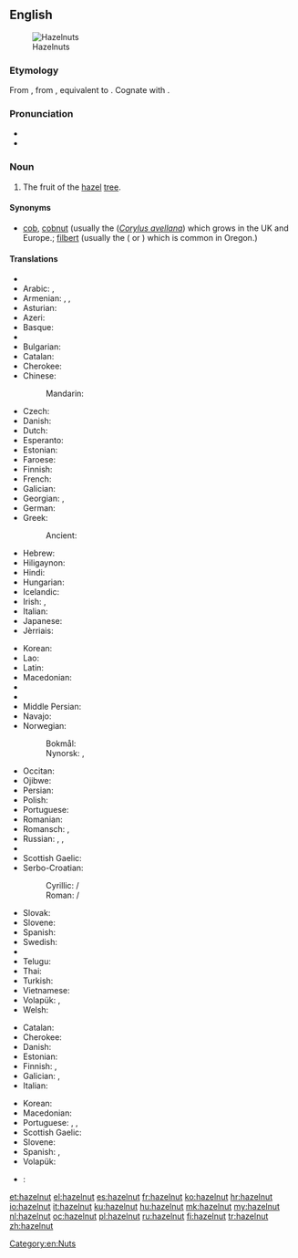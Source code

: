 ==English==
[[Image:Hazelnuts.jpg|thumb|Hazelnuts]]

===Etymology===
From {{etyl|enm|en}} {{term|haselnote|lang=enm}}, from {{etyl|ang|en}} {{term|hæselhnutu||hazelnut|lang=ang}}, equivalent to {{compound|hazel|nut|lang=en|nocat=1}}. Cognate with {{etyl|fy|-}} {{term|hazzenút||hazelnut|lang=fy}}.

===Pronunciation===
* {{IPA|/ˈheɪzəlnʌt/}}
* {{audio|en-us-hazelnut.ogg|Audio (US)|lang=en}}

===Noun===
{{en-noun}}

# The fruit of the [[hazel]] [[tree]].

====Synonyms====
* [[cob]], [[cobnut]] (usually the {{vern|common hazel}} (''[[Corylus avellana]]'') which grows in the UK and Europe.; [[filbert]] (usually the {{vern|American hazel}} ({{taxlink|Corylus americana|species|noshow=1}} or {{taxlink|Corylus maxima|species|noshow=1}}) which is common in Oregon.)

====Translations====
{{trans-top|fruit}}
* {{trreq|sq}}
* Arabic: {{t+|ar|بُنْدُق|tr=búnduq|m}} {{qualifier|collective}}, {{t|ar|بُنْدُقَة|tr=búnduqa|f}}
* Armenian: {{t|hy|պնդուկ}}, {{t|hy|կաղին|sc=Armn}}, {{t|hy|տկողին|sc=Armn}}
* Asturian: {{t|ast|ablana|f}}
* Azeri: {{t+|az|fındıq}}
* Basque: {{t|eu|hur}}
* {{trreq|bn}}
* Bulgarian: {{t+|bg|лешник|m|tr=léšnik}}
* Catalan: {{t|ca|avellana|f}}
* Cherokee: {{t|chr|ᎠᏳᎩᏛ|tr=ayugidǝ}}
* Chinese:
*: Mandarin: {{t+|cmn|榛子|tr=zhēnzi|sc=Hani}}
* Czech: {{t+|cs|lískový ořech|m}}
* Danish: {{t+|da|hasselnød|c}}
* Dutch: {{t+|nl|hazelnoot|f}}
* Esperanto: {{t|eo|avelo}}
* Estonian: {{t|et|sarapuupähkel}}
* Faroese: {{t|fo|heslinøt|f}}
* Finnish: {{t+|fi|hasselpähkinä}}
* French: {{t+|fr|noisette|f}}
* Galician: {{t+|gl|abelá|f}}
* Georgian: {{t|ka|კაკალი|sc=Geor}}, {{t+|ka|ნიგოზი|sc=Geor}}
* German: {{t+|de|Haselnuss|f}}
* Greek: {{t+|el|φουντούκι|n}}
*: Ancient: {{t|grc|κάρυον Ποντικόν|n|tr=karuon Pontikon|sc=polytonic}}
* Hebrew: {{t|he|אלסר|sc=Deva}}
* Hiligaynon: {{t|hil|abelyana|alt=abelyána}}
* Hindi: {{t|hi|हेज़लनट|f|tr=hēzalanaṭa|sc=Deva}}
* Hungarian: {{t+|hu|mogyoró}}
* Icelandic: {{t+|is|heslihneta|f}}
* Irish: {{t|ga|cnó coill|m}}, {{t|ga|cnó gaelach|m}}
* Italian: {{t+|it|nocciola|f}}
* Japanese: {{t|ja|ハシバミ|tr=hashibami}}
* Jèrriais: {{t|roa-jer|codrette|f}}
{{trans-mid}}
* Korean: {{t+|ko|개암|tr=gaeam|sc=Hang}}
* Lao: {{t|lo|ໝາກຮັດເຊລ|tr=mak had sel|sc=Laoo}}
* Latin: {{t|la|abellana}}
* Macedonian: {{t|mk|лешник|m|tr=léšnik}}
* {{trreq|ml}}
* {{trreq|mr}}
* Middle Persian: {{t|pal|pndk'|tr=pondik}}
* Navajo: {{t|nv|neeshchʼíínímazí}}
* Norwegian:
*: Bokmål: {{t|no|hasselnøtt|m|f}}
*: Nynorsk: {{t|nn|haslenøtt|f}}, {{t|nn|hasselnøtt|f}}
* Occitan: {{t+|oc|avelana|f}}
* Ojibwe: {{t|oj|bagaan}}
* Persian: {{t+|fa|فندق|tr=fandoq}}
* Polish: {{t|pl|orzech laskowy|m}}
* Portuguese: {{t+|pt|avelã|f}}
* Romanian: {{t+|ro|alună|f}}
* Romansch: {{t|rm|nitschola|f}}, {{t|rm|nitschoula|f}}
* Russian: {{t|ru|лесной орех|m|tr=lesnój oréx}}, {{t+|ru|фундук|m|tr=fundúk}}, {{t+|ru|орех|m|tr=oréx}}
* {{trreq|sa}}
* Scottish Gaelic: {{t|gd|cnò challtainn|f}}
* Serbo-Croatian:
*: Cyrillic: {{t|sh|лешник|m|sc=Cyrl}} / {{t|sh|љешник|m|sc=Cyrl}}
*: Roman: {{t|sh|lešnik|m}} / {{t|sh|lješnik|m}}
* Slovak: {{t|sk|lieskový orech|f}}
* Slovene: {{t+|sl|lešnik|m}}
* Spanish: {{t+|es|avellana|f}}
* Swedish: {{t+|sv|hasselnöt|c}}
* {{trreq|ta}}
* Telugu: {{t|te|లేత గోధుమ రంగు టెంకాయ|tr=lEta gOdhuma raMgu TeMkaaya|sc=Telu}}
* Thai: {{t|th|ลูกฮาเซลนัท|tr=lôok haa sennát}}
* Turkish: {{t+|tr|fındık}}
* Vietnamese: {{t|vi|hạt phỉ}}
* Volapük: {{qualifier|Corylus avellana < syn. Corylus tubulosa}} {{t|vo|tuinavaälanöt}}, {{qualifier|kernel}} {{t|vo|vaälanötaker}}
* Welsh: {{t|cy|cneuen gyll|f}}
{{trans-bottom}}

{{trans-top|shrub}}
* Catalan: {{t|ca|avellaner|m}}
* Cherokee: {{t|chr|ᏳᎩᏓ|tr=yugida|sc=Cher}}
* Danish: {{t|da|hassel|c}}
* Estonian: {{t|et|sarapuu}}
* Finnish: {{t+|fi|pähkinäpensas}}, {{t+|fi|euroopanpähkinäpensas}}
* Galician: {{t+|gl|abeleira|f}}, {{t+|gl|abraira|f}}
* Italian: {{t|it|nocciòlo|m}}
{{trans-mid}}
* Korean: {{t+|ko|개암나무|tr=gaeamnamu|sc=Hang}}
* Macedonian: {{t|mk|лешник|m|tr=léšnik}}
* Portuguese: {{t+|pt|aveleira|f}}, {{t+|pt|avelaneira|f}}, {{t+|pt|avelãzeira|f}}
* Scottish Gaelic: {{t|gd|calltainn|f}}
* Slovene: {{t+|sl|leska|f}}
* Spanish: {{t+|es|avellano|m}}, {{t|es|avellanera|f}}
* Volapük: {{qualifier|Corylus avellana < syn. Corylus tubulosa}} {{t|vo|tuinavaäl}}
{{trans-bottom}}

{{checktrans-top}}
* {{ttbc|sh}}: {{t|sh|lješnjak}}
{{trans-bottom}}

[[Category:en:Nuts]]

[[et:hazelnut]]
[[el:hazelnut]]
[[es:hazelnut]]
[[fr:hazelnut]]
[[ko:hazelnut]]
[[hr:hazelnut]]
[[io:hazelnut]]
[[it:hazelnut]]
[[ku:hazelnut]]
[[hu:hazelnut]]
[[mk:hazelnut]]
[[my:hazelnut]]
[[nl:hazelnut]]
[[oc:hazelnut]]
[[pl:hazelnut]]
[[ru:hazelnut]]
[[fi:hazelnut]]
[[tr:hazelnut]]
[[zh:hazelnut]]